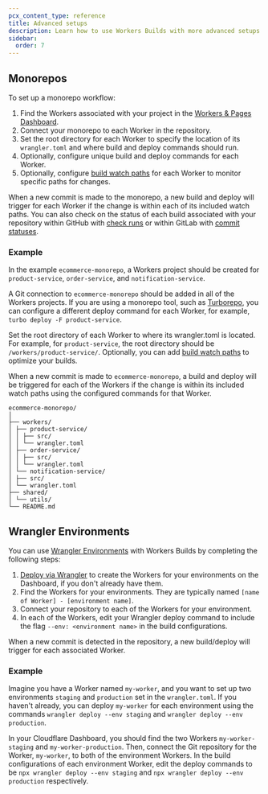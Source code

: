 ```yaml
---
pcx_content_type: reference
title: Advanced setups
description: Learn how to use Workers Builds with more advanced setups
sidebar:
  order: 7
---
```


## Monorepos

To set up a monorepo workflow:

1. Find the Workers associated with your project in the [Workers & Pages Dashboard](https://dash.cloudflare.com).
2. Connect your monorepo to each Worker in the repository.
3. Set the root directory for each Worker to specify the location of its `wrangler.toml` and where build and deploy commands should run.
4. Optionally, configure unique build and deploy commands for each Worker.
5. Optionally, configure [build watch paths](/workers/ci-cd/builds/build-watch-paths/) for each Worker to monitor specific paths for changes.

When a new commit is made to the monorepo, a new build and deploy will trigger for each Worker if the change is within each of its included watch paths. You can also check on the status of each build associated with your repository within GitHub with [check runs](/workers/ci-cd/builds/git-integration/github-integration/#check-run) or within GitLab with [commit statuses](/workers/ci-cd/builds/git-integration/gitlab-integration/#commit-status).

### Example

In the example `ecommerce-monorepo`, a Workers project should be created for `product-service`, `order-service`, and `notification-service`.

A Git connection to `ecommerce-monorepo` should be added in all of the Workers projects. If you are using a monorepo tool, such as [Turborepo](https://turbo.build/), you can configure a different deploy command for each Worker, for example, `turbo deploy -F product-service`.

Set the root directory of each Worker to where its wrangler.toml is located. For example, for `product-service`, the root directory should be `/workers/product-service/`. Optionally, you can add [build watch paths](/workers/ci-cd/builds/build-watch-paths/) to optimize your builds.

When a new commit is made to `ecommerce-monorepo`, a build and deploy will be triggered for each of the Workers if the change is within its included watch paths using the configured commands for that Worker.

```
ecommerce-monorepo/
│
├── workers/
│ ├── product-service/
│ │ ├── src/
│ │ └── wrangler.toml
│ ├── order-service/
│ │ ├── src/
│ │ └── wrangler.toml
│ └── notification-service/
│ ├── src/
│ └── wrangler.toml
├── shared/
│ └── utils/
└── README.md
```

## Wrangler Environments

You can use [Wrangler Environments](/workers/wrangler/environments/) with Workers Builds by completing the following steps:

1. [Deploy via Wrangler](/workers/wrangler/commands/#deploy) to create the Workers for your environments on the Dashboard, if you don't already have them.
2. Find the Workers for your environments. They are typically named `[name of Worker] - [environment name]`.
3. Connect your repository to each of the Workers for your environment.
4. In each of the Workers, edit your Wrangler deploy command to include the flag `--env: <environment name>` in the build configurations.

When a new commit is detected in the repository, a new build/deploy will trigger for each associated Worker.

### Example

Imagine you have a Worker named `my-worker`, and you want to set up two environments `staging` and `production` set in the `wrangler.toml`. If you haven't already, you can deploy `my-worker` for each environment using the commands `wrangler deploy --env staging` and `wrangler deploy --env production`.

In your Cloudflare Dashboard, you should find the two Workers `my-worker-staging` and `my-worker-production`. Then, connect the Git repository for the Worker, `my-worker`, to both of the environment Workers. In the build configurations of each environment Worker, edit the deploy commands to be `npx wrangler deploy --env staging` and `npx wrangler deploy --env production` respectively.
